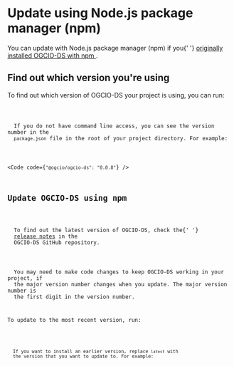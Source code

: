 
<Meta title="Docs/Setup/Update with npm" />

<h1>Update using Node.js package manager (npm)</h1>
<p>
  You can update with Node.js package manager (npm) if you{' '}
  <a href="/?path=/docs/docs-setup-install-with-npm--page">
    originally installed OGCIO-DS with npm
  </a>
  .
</p>

<h2>Find out which version you're using</h2>
<p>To find out which version of OGCIO-DS your project is using, you can run:</p>
<Code code="npm list @ogcio/ogcio-ds" />
<p>
  If you do not have command line access, you can see the version number in the
  <code>package.json</code> file in the root of your project directory. For example:
</p>

<Code code={`"@ogcio/ogcio-ds": "0.0.8"`} />

<h2>Update OGCIO-DS using npm</h2>
<p>
  To find out the latest version of OGCIO-DS, check the{' '}
  <a href="https://github.com/ogcio/ogcio-ds/releases">release notes</a> in the
  OGCIO-DS GitHub repository.
</p>
<p>
  You may need to make code changes to keep OGCIO-DS working in your project, if
  the major version number changes when you update. The major version number is
  the first digit in the version number.
</p>
<p>To update to the most recent version, run:</p>
<Code code="npm install @ogcio/ogcio-ds@latest" />
<p>
  If you want to install an earlier version, replace <code>latest</code> with
  the version that you want to update to. For example:
</p>
<Code code="npm install @ogcio/ogcio-ds@0.0.7" />
